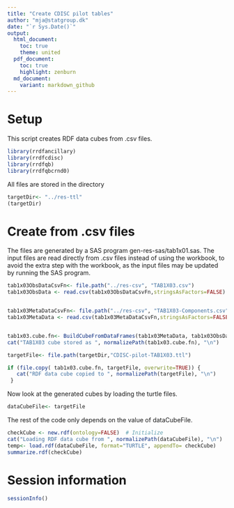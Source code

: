 ```yaml
---
title: "Create CDISC pilot tables"
author: "mja@statgroup.dk"
date: "`r Sys.Date()`"
output:
  html_document:
    toc: true
    theme: united
  pdf_document:
    toc: true
    highlight: zenburn
  md_document:
    variant: markdown_github
---
```



# Setup

This script creates RDF data cubes from .csv files.

```r
library(rrdfancillary)
library(rrdfcdisc)
library(rrdfqb)
library(rrdfqbcrnd0)
```

All files are stored in the directory
```r
targetDir<- "../res-ttl"
(targetDir)
```


# Create from .csv files

The files are generated by a SAS program gen-res-sas/tab1x01.sas.  The input files are read
directly from .csv files instead of using the workbook, to avoid the
extra step with the workbook, as the input files may be updated by
running the SAS program.

```r
tab1x03ObsDataCsvFn<- file.path("../res-csv", "TAB1X03.csv")
tab1x03ObsData <- read.csv(tab1x03ObsDataCsvFn,stringsAsFactors=FALSE)


tab1x03MetaDataCsvFn<- file.path("../res-csv", "TAB1X03-Components.csv")
tab1x03MetaData <- read.csv(tab1x03MetaDataCsvFn,stringsAsFactors=FALSE)


tab1x03.cube.fn<- BuildCubeFromDataFrames(tab1x03MetaData, tab1x03ObsData )
cat("TAB1X03 cube stored as ", normalizePath(tab1x03.cube.fn), "\n")

targetFile<- file.path(targetDir,"CDISC-pilot-TAB1X03.ttl")

if (file.copy( tab1x03.cube.fn, targetFile, overwrite=TRUE)) {
   cat("RDF data cube copied to ", normalizePath(targetFile), "\n")
 }
```


Now look at the generated cubes by loading the turtle files. 

```r
dataCubeFile<- targetFile
```


The rest of the code only depends on the value of dataCubeFile.

```r
checkCube <- new.rdf(ontology=FALSE)  # Initialize
cat("Loading RDF data cube from ", normalizePath(dataCubeFile), "\n")
temp<- load.rdf(dataCubeFile, format="TURTLE", appendTo= checkCube)
summarize.rdf(checkCube)

```

# Session information
```r
sessionInfo()
```

